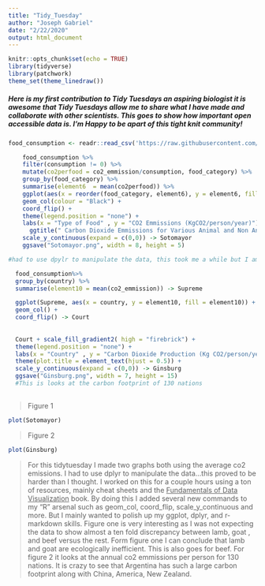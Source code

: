 ```yaml
---
title: "Tidy_Tuesday"
author: "Joseph Gabriel"
date: "2/22/2020"
output: html_document
---
```

```r
knitr::opts_chunk$set(echo = TRUE)
library(tidyverse)
library(patchwork)
theme_set(theme_linedraw())
```


##### Here is my first contribution to Tidy Tuesdays an aspiring biologist it is awesome that Tidy Tuesdays allow me to share what I have made and collaborate with other  scientists. This goes to show how important open accessible data is. I'm Happy to be apart of this tight knit community!  
```r

food_consumption <- readr::read_csv('https://raw.githubusercontent.com/rfordatascience/tidytuesday/master/data/2020/2020-02-18/food_consumption.csv')

    food_consumption %>%     
    filter(consumption != 0) %>% 
    mutate(co2perfood = co2_emmission/consumption, food_category) %>%  
    group_by(food_category) %>% 
    summarise(element6  = mean(co2perfood)) %>%
    ggplot(aes(x = reorder(food_category, element6), y = element6, fill =              food_category)) + 
    geom_col(colour = "Black") +
    coord_flip() +
    theme(legend.position = "none") + 
    labs(x = "Type of Food" , y = "CO2 Emmissions (KgCO2/person/year)") + 
      ggtitle(" Carbon Dioxide Emmissions for Various Animal and Non Animal Products ") +   theme(plot.title = element_text(hjust = 0.5)) +
    scale_y_continuous(expand = c(0,0)) -> Sotomayor
    ggsave("Sotomayor.png", width = 8, height = 5)

#had to use dpylr to manipulate the data, this took me a while but I am satisfied with the final product. 

```

```r
  food_consumption%>% 
  group_by(country) %>% 
  summarise(element10 = mean(co2_emmission)) -> Supreme

  ggplot(Supreme, aes(x = country, y = element10, fill = element10)) + 
  geom_col() + 
  coord_flip() -> Court
    
     
  Court + scale_fill_gradient2( high = "firebrick") + 
  theme(legend.position = "none") + 
  labs(x = "Country" , y = "Carbon Dioxide Production (Kg CO2/person/year)") +     ggtitle("Food-Related Carbon Emissions Per Capita") + 
  theme(plot.title = element_text(hjust = 0.5)) +
  scale_y_continuous(expand = c(0,0)) -> Ginsburg
  ggsave("Ginsburg.png", width = 7, height = 15)
  #This is looks at the carbon footprint of 130 nations 
  
```

>Figure 1

```r
plot(Sotomayor)

```

>Figure 2 

```r
plot(Ginsburg)
```








> For this tidytuesday I made two graphs both using the average co2 emissions. I had to use dplyr to manipulate the data...this proved to be harder than I thought. I worked on this for a couple hours using a ton of resources, mainly cheat sheets and the <ins>Fundamentals of Data Visualization</ins> book. By doing this I added several new commands to my "R" arsenal such as geom_col, coord_flip, scale_y_continuous and more. But I mainly wanted to polish up my ggplot, dplyr, and r-markdown skills. Figure one is very interesting as I was not expecting the data to show almost a ten fold discrepancy between lamb, goat , and beef versus the rest. Form figure one I can conclude that lamb and goat are ecologically inefficient. This is also goes for beef. For figure 2 it looks at the annual co2 emmissions per person for 130 nations. It is crazy to see that Argentina has such a large carbon footprint along with China, America, New Zealand. 